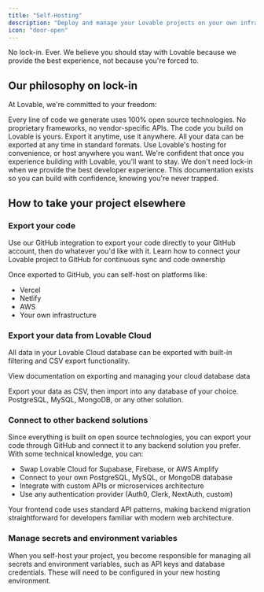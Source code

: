 ```yaml
---
title: "Self-Hosting"
description: "Deploy and manage your Lovable projects on your own infrastructure"
icon: "door-open"
---
```


No lock-in. Ever. We believe you should stay with Lovable because we provide the best experience, not because you're forced to.

## Our philosophy on lock-in

At Lovable, we're committed to your freedom:

<CardGroup cols={2}>
  <Card title="Open source foundation" icon="code-branch">
    Every line of code we generate uses 100% open source technologies. No proprietary frameworks, no vendor-specific APIs.
  </Card>

  <Card title="You own your code" icon="key">
    The code you build on Lovable is yours. Export it anytime, use it anywhere. 
  </Card>

  <Card title="Complete Data Portability" icon="database">
    All your data can be exported at any time in standard formats.
  </Card>

  <Card title="No Forced Hosting" icon="server">
    Use Lovable's hosting for convenience, or host anywhere you want. 
  </Card>
</CardGroup>

<Tip>
  We're confident that once you experience building with Lovable, you'll want to stay. We don't need lock-in when we provide the best developer experience. This documentation exists so you can build with confidence, knowing you're never trapped.
</Tip>

## How to take your project elsewhere

### Export your code
Use our GitHub integration to export your code directly to your GitHub account, then do whatever you'd like with it.
<Card title="GitHub Integration Guide" icon="github" href="https://docs.lovable.dev/integrations/github">
  Learn how to connect your Lovable project to GitHub for continuous sync and code ownership
</Card>

Once exported to GitHub, you can self-host on platforms like:

- Vercel
- Netlify
- AWS
- Your own infrastructure

### Export your data from Lovable Cloud

All data in your Lovable Cloud database can be exported with built-in filtering and CSV export functionality.

<Card title="Cloud Data Export" icon="database" href="https://docs.lovable.dev/features/cloud">
  View documentation on exporting and managing your cloud database data
</Card>

Export your data as CSV, then import into any database of your choice. PostgreSQL, MySQL, MongoDB, or any other solution.

### Connect to other backend solutions
Since everything is built on open source technologies, you can export your code through GitHub and connect it to any backend solution you prefer.
With some technical knowledge, you can:

- Swap Lovable Cloud for Supabase, Firebase, or AWS Amplify
- Connect to your own PostgreSQL, MySQL, or MongoDB database
- Integrate with custom APIs or microservices architecture
- Use any authentication provider (Auth0, Clerk, NextAuth, custom)

<Note>
  Your frontend code uses standard API patterns, making backend migration straightforward for developers familiar with modern web architecture.
</Note>

### Manage secrets and environment variables

When you self-host your project, you become responsible for managing all secrets and environment variables, such as API keys and database credentials. These will need to be configured in your new hosting environment.

